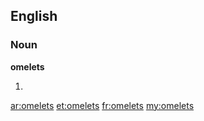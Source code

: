 ==English==
===Noun===
'''omelets'''
# {{plural of|[[omelet]]}}

[[ar:omelets]]
[[et:omelets]]
[[fr:omelets]]
[[my:omelets]]